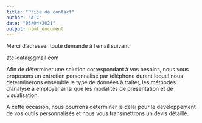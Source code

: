 ```yaml
---
title: "Prise de contact"
author: "ATC"
date: "05/04/2021"
output: html_document
---
```



Merci d'adresser toute demande à l'email suivant:

atc-data@gmail.com

Afin de déterminer une solution correspondant à vos besoins, nous vous proposons un entretien personnalisé par téléphone durant lequel nous determinerons ensemble le type de données à traiter, les méthodes d'analyse à employer ainsi que les modalités de présentation et de visualisation.

A cette occasion, nous pourrons déterminer le délai pour le développement de vos outils personnalisés et nous vous transmettrons un devis détaillé.

